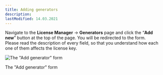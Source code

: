 ```yaml
---
title: Adding generators
description:
lastModified: 14.03.2021
---
```


Navigate to the **License Manager** → **Generators** page and click the “**Add
new**” button at the top of the page. You will be redirected to the form.
Please read the description of every field, so that you understand how each one
of them affects the license key.

![The "Add generator" form](../../../../images/docs/generators/adding-generators/add-generator-form.png)
<p className={"image-desc"}>The "Add generator" form</p>

